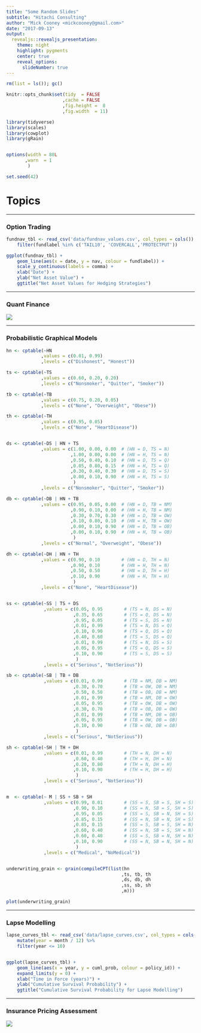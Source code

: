 ```yaml
---
title: "Some Random Slides"
subtitle: "Hitachi Consulting"
author: "Mick Cooney <mickcooney@gmail.com>"
date: "2017-09-13"
output:
  revealjs::revealjs_presentation:
    theme: night
    highlight: pygments
    center: true
    reveal_options:
      slideNumber: true
---
```


```r
rm(list = ls()); gc()

knitr::opts_chunk$set(tidy  = FALSE
                     ,cache = FALSE
                     ,fig.height =  8
                     ,fig.width  = 11)

library(tidyverse)
library(scales)
library(cowplot)
library(gRain)


options(width = 80L
       ,warn  = 1
        )

set.seed(42)
```

# Topics

---

### Option Trading

```r
fundnav_tbl <- read_csv('data/fundnav_values.csv', col_types = cols()) %>%
    filter(fundlabel %in% c('TAIL10', 'COVERCALL','PROTECTPUT'))

ggplot(fundnav_tbl) +
    geom_line(aes(x = date, y = nav, colour = fundlabel)) +
    scale_y_continuous(labels = comma) +
    xlab("Date") +
    ylab("Net Asset Value") +
    ggtitle("Net Asset Values for Hedging Strategies")
```

---

### Quant Finance

![](img/manufacturehedge_pdf_plot.png)

---

### Probabilistic Graphical Models

```r
hn <- cptable(~HN
             ,values = c(0.01, 0.99)
             ,levels = c("Dishonest", "Honest"))

ts <- cptable(~TS
             ,values = c(0.60, 0.20, 0.20)
             ,levels = c("Nonsmoker", "Quitter", "Smoker"))

tb <- cptable(~TB
             ,values = c(0.75, 0.20, 0.05)
             ,levels = c("None", "Overweight", "Obese"))

th <- cptable(~TH
             ,values = c(0.95, 0.05)
             ,levels = c("None", "HeartDisease"))


ds <- cptable(~DS | HN + TS
             ,values = c(1.00, 0.00, 0.00  # (HN = D, TS = N)
                        ,1.00, 0.00, 0.00  # (HN = H, TS = N)
                        ,0.50, 0.40, 0.10  # (HN = D, TS = Q)
                        ,0.05, 0.80, 0.15  # (HN = H, TS = Q)
                        ,0.30, 0.40, 0.30  # (HN = D, TS = S)
                        ,0.00, 0.10, 0.90  # (HN = H, TS = S)
                         )
             ,levels = c("Nonsmoker", "Quitter", "Smoker"))

db <- cptable(~DB | HN + TB
             ,values = c(0.95, 0.05, 0.00  # (HN = D, TB = NM)
                        ,0.90, 0.10, 0.00  # (HN = H, TB = NM)
                        ,0.30, 0.70, 0.30  # (HN = D, TB = OW)
                        ,0.10, 0.80, 0.10  # (HN = H, TB = OW)
                        ,0.00, 0.10, 0.90  # (HN = D, TB = OB)
                        ,0.00, 0.10, 0.90  # (HN = H, TB = OB)
                         )
             ,levels = c("Normal", "Overweight", "Obese"))

dh <- cptable(~DH | HN + TH
             ,values = c(0.90, 0.10        # (HN = D, TH = N)
                        ,0.90, 0.10        # (HN = H, TH = N)
                        ,0.50, 0.50        # (HN = D, TH = H)
                        ,0.10, 0.90        # (HN = H, TH = H)
                         )
             ,levels = c("None", "HeartDisease"))


ss <- cptable(~SS | TS + DS
              ,values = c(0.05, 0.95        # (TS = N, DS = N)
                         ,0.35, 0.65        # (TS = Q, DS = N)
                         ,0.95, 0.05        # (TS = S, DS = N)
                         ,0.01, 0.99        # (TS = N, DS = Q)
                         ,0.10, 0.90        # (TS = Q, DS = Q)
                         ,0.40, 0.60        # (TS = S, DS = Q)
                         ,0.01, 0.99        # (TS = N, DS = S)
                         ,0.05, 0.95        # (TS = Q, DS = S)
                         ,0.10, 0.90        # (TS = S, DS = S)
                          )
              ,levels = c("Serious", "NotSerious"))

sb <- cptable(~SB | TB + DB
              ,values = c(0.01, 0.99        # (TB = NM, DB = NM)
                         ,0.30, 0.70        # (TB = OW, DB = NM)
                         ,0.50, 0.50        # (TB = OB, DB = NM)
                         ,0.01, 0.99        # (TB = NM, DB = OW)
                         ,0.05, 0.95        # (TB = OW, DB = OW)
                         ,0.30, 0.70        # (TB = OB, DB = OW)
                         ,0.01, 0.99        # (TB = NM, DB = OB)
                         ,0.05, 0.95        # (TB = OW, DB = OB)
                         ,0.10, 0.90        # (TB = OB, DB = OB)
                          )
              ,levels = c("Serious", "NotSerious"))

sh <- cptable(~SH | TH + DH
              ,values = c(0.01, 0.99        # (TH = N, DH = N)
                         ,0.60, 0.40        # (TH = H, DH = N)
                         ,0.20, 0.80        # (TH = N, DH = H)
                         ,0.10, 0.90        # (TH = H, DH = H)
                          )
              ,levels = c("Serious", "NotSerious"))


m  <- cptable(~ M | SS + SB + SH
              ,values = c(0.99, 0.01        # (SS = S, SB = S, SH = S)
                         ,0.90, 0.10        # (SS = N, SB = S, SH = S)
                         ,0.95, 0.05        # (SS = S, SB = N, SH = S)
                         ,0.85, 0.15        # (SS = N, SB = N, SH = S)
                         ,0.85, 0.15        # (SS = S, SB = S, SH = N)
                         ,0.60, 0.40        # (SS = N, SB = S, SH = N)
                         ,0.60, 0.40        # (SS = S, SB = N, SH = N)
                         ,0.10, 0.90        # (SS = N, SB = N, SH = N)
                          )
              ,levels = c("Medical", "NoMedical"))


underwriting_grain <- grain(compileCPT(list(hn
                                           ,ts, tb, th
                                           ,ds, db, dh
                                           ,ss, sb, sh
                                           ,m)))

plot(underwriting_grain)
```

---

### Lapse Modelling

```r
lapse_curves_tbl <- read_csv('data/lapse_curves.csv', col_types = cols()) %>%
    mutate(year = month / 12) %>%
    filter(year <= 10)


ggplot(lapse_curves_tbl) +
    geom_line(aes(x = year, y = cuml_prob, colour = policy_id)) +
    expand_limits(y = 0) +
    xlab("Time in Force (years)") +
    ylab("Cumulative Survival Probability") +
    ggtitle("Cumulative Survival Probability for Lapse Modelling")

```

---

### Insurance Pricing Assessment

![](img/insurance_pricing_assessment.png)


